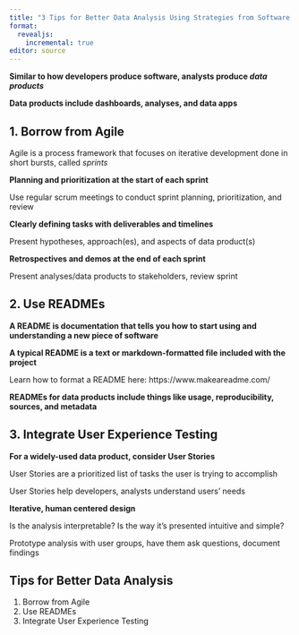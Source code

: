 ```yaml
---
title: "3 Tips for Better Data Analysis Using Strategies from Software Development"
format:
  revealjs:
    incremental: true
editor: source
---
```



**Similar to how developers produce software, analysts produce _data products_**

**Data products include dashboards, analyses, and data apps**

## 1. Borrow from Agile

Agile is a process framework that focuses on iterative development done in short bursts, called _sprints_  

**Planning and prioritization at the start of each sprint** 
  
Use regular scrum meetings to conduct sprint planning, prioritization, and review

**Clearly defining tasks with deliverables and timelines**    

Present hypotheses, approach(es), and aspects of data product(s)

**Retrospectives and demos at the end of each sprint** 

Present analyses/data products to stakeholders, review sprint


## 2. Use READMEs


**A README is documentation that tells you how to start using and understanding a new piece of software**

**A typical README is a text or markdown-formatted file included with the project**

Learn how to format a README here: https://www.makeareadme.com/

**READMEs for data products include things like usage, reproducibility, sources, and metadata** 

## 3. Integrate User Experience Testing

**For a widely-used data product, consider User Stories**

  User Stories are a prioritized list of tasks the user is trying to accomplish

  User Stories help developers, analysts understand users’ needs
	
**Iterative, human centered design**

  Is the analysis interpretable? Is the way it’s presented intuitive and simple?

  Prototype analysis with user groups, have them ask questions, document findings

## **Tips for Better Data Analysis**

1. Borrow from Agile  
2. Use READMEs  
3. Integrate User Experience Testing
